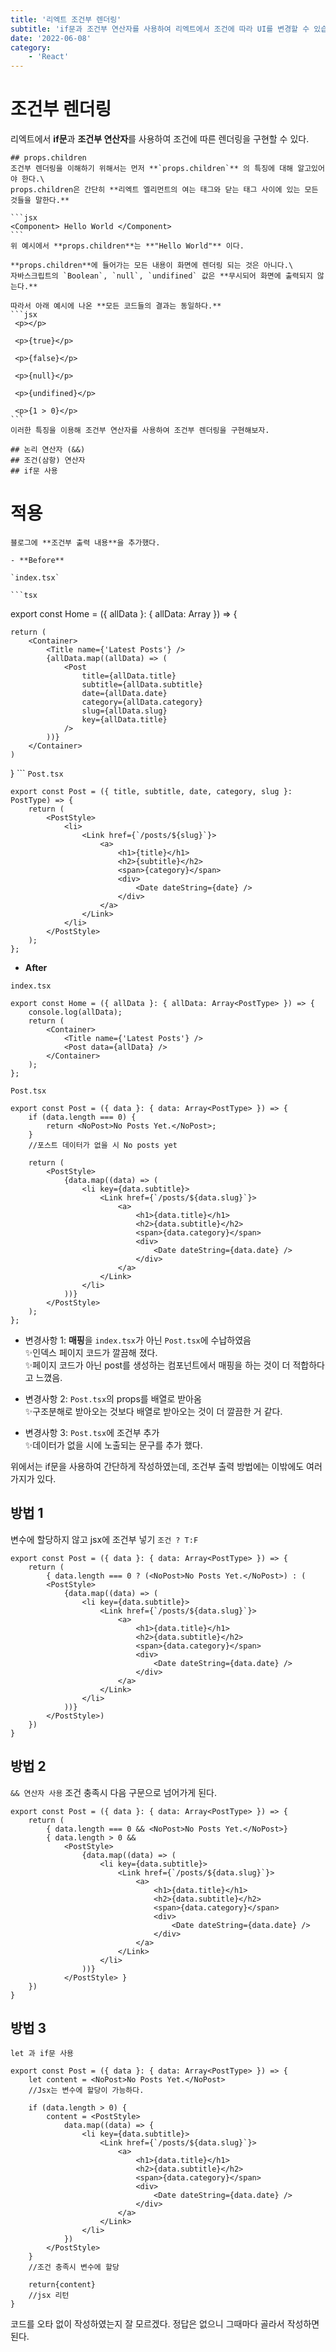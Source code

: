 ```yaml
---
title: '리엑트 조건부 렌더링'
subtitle: 'if문과 조건부 연산자를 사용하여 리엑트에서 조건에 따라 UI를 변경할 수 있습니다.'
date: '2022-06-08'
category:
    - 'React'
---
```


# 조건부 렌더링

리엑트에서 **if문**과 **조건부 연산자**를 사용하여 조건에 따른 렌더링을 구현할 수 있다.

    ## props.children
    조건부 렌더링을 이해하기 위해서는 먼저 **`props.children`** 의 특징에 대해 알고있어야 한다.\
    props.children은 간단히 **리엑트 엘리먼트의 여는 태그와 닫는 태그 사이에 있는 모든 것들을 말한다.**

    ```jsx
    <Component> Hello World </Component>
    ```
    위 예시에서 **props.children**는 **"Hello World"** 이다.

    **props.children**에 들어가는 모든 내용이 화면에 렌더링 되는 것은 아니다.\
    자바스크립트의 `Boolean`, `null`, `undifined` 값은 **무시되어 화면에 출력되지 않는다.**

    따라서 아래 예시에 나온 **모든 코드들의 결과는 동일하다.**
    ```jsx
     <p></p>

     <p>{true}</p>

     <p>{false}</p>

     <p>{null}</p>

     <p>{undifined}</p>

     <p>{1 > 0}</p>
    ```
    이러한 특징을 이용해 조건부 연산자를 사용하여 조건부 렌더링을 구현해보자.

    ## 논리 연산자 (&&)
    ## 조건(삼항) 연산자
    ## if문 사용

# 적용

    블로그에 **조건부 출력 내용**을 추가했다.

    - **Before**

    `index.tsx`

    ```tsx

export const Home = ({ allData }: { allData: Array<PostType> }) => {
    
    return (
        <Container>
            <Title name={'Latest Posts'} />
            {allData.map((allData) => (
                <Post
                    title={allData.title}
                    subtitle={allData.subtitle}
                    date={allData.date}
                    category={allData.category}
                    slug={allData.slug}
                    key={allData.title}
                />
            ))}
        </Container>
    )
}
    ```
`Post.tsx`

```tsx
export const Post = ({ title, subtitle, date, category, slug }: PostType) => {
    return (
        <PostStyle>
            <li>
                <Link href={`/posts/${slug}`}>
                    <a>
                        <h1>{title}</h1>
                        <h2>{subtitle}</h2>
                        <span>{category}</span>
                        <div>
                            <Date dateString={date} />
                        </div>
                    </a>
                </Link>
            </li>
        </PostStyle>
    );
};
```

-   **After**

`index.tsx`

```tsx
export const Home = ({ allData }: { allData: Array<PostType> }) => {
    console.log(allData);
    return (
        <Container>
            <Title name={'Latest Posts'} />
            <Post data={allData} />
        </Container>
    );
};
```

`Post.tsx`

```tsx
export const Post = ({ data }: { data: Array<PostType> }) => {
    if (data.length === 0) {
        return <NoPost>No Posts Yet.</NoPost>;
    }
    //포스트 데이터가 없을 시 No posts yet

    return (
        <PostStyle>
            {data.map((data) => (
                <li key={data.subtitle}>
                    <Link href={`/posts/${data.slug}`}>
                        <a>
                            <h1>{data.title}</h1>
                            <h2>{data.subtitle}</h2>
                            <span>{data.category}</span>
                            <div>
                                <Date dateString={data.date} />
                            </div>
                        </a>
                    </Link>
                </li>
            ))}
        </PostStyle>
    );
};
```

-   변경사항 1: **매핑**을 `index.tsx`가 아닌 `Post.tsx`에 수납하였음  
    ✨인덱스 페이지 코드가 깔끔해 졌다.  
    ✨페이지 코드가 아닌 post를 생성하는 컴포넌트에서 매핑을 하는 것이 더 적합하다고 느꼈음.

-   변경사항 2: `Post.tsx`의 props를 배열로 받아옴  
    ✨구조분해로 받아오는 것보다 배열로 받아오는 것이 더 깔끔한 거 같다.
-   변경사항 3: `Post.tsx`에 조건부 추가  
    ✨데이터가 없을 시에 노출되는 문구를 추가 했다.

위에서는 if문을 사용하여 간단하게 작성하였는데, 조건부 출력 방법에는 이밖에도 여러가지가 있다.

## 방법 1

변수에 할당하지 않고 jsx에 조건부 넣기 `조건 ? T:F`

```tsx
export const Post = ({ data }: { data: Array<PostType> }) => {
    return (
        { data.length === 0 ? (<NoPost>No Posts Yet.</NoPost>) : (
        <PostStyle>
            {data.map((data) => (
                <li key={data.subtitle}>
                    <Link href={`/posts/${data.slug}`}>
                        <a>
                            <h1>{data.title}</h1>
                            <h2>{data.subtitle}</h2>
                            <span>{data.category}</span>
                            <div>
                                <Date dateString={data.date} />
                            </div>
                        </a>
                    </Link>
                </li>
            ))}
        </PostStyle>)
    })
}
```

## 방법 2

`&& 연산자 사용`
조건 충족시 다음 구문으로 넘어가게 된다.

```tsx
export const Post = ({ data }: { data: Array<PostType> }) => {
    return (
        { data.length === 0 && <NoPost>No Posts Yet.</NoPost>}
        { data.length > 0 &&
            <PostStyle>
                {data.map((data) => (
                    <li key={data.subtitle}>
                        <Link href={`/posts/${data.slug}`}>
                            <a>
                                <h1>{data.title}</h1>
                                <h2>{data.subtitle}</h2>
                                <span>{data.category}</span>
                                <div>
                                    <Date dateString={data.date} />
                                </div>
                            </a>
                        </Link>
                    </li>
                ))}
            </PostStyle> }
    })
}
```

## 방법 3

`let 과 if문 사용`

```tsx
export const Post = ({ data }: { data: Array<PostType> }) => {
    let content = <NoPost>No Posts Yet.</NoPost>
    //Jsx는 변수에 할당이 가능하다.

    if (data.length > 0) {
        content = <PostStyle>
            data.map((data) => {
                <li key={data.subtitle}>
                    <Link href={`/posts/${data.slug}`}>
                        <a>
                            <h1>{data.title}</h1>
                            <h2>{data.subtitle}</h2>
                            <span>{data.category}</span>
                            <div>
                                <Date dateString={data.date} />
                            </div>
                        </a>
                    </Link>
                </li>
            })
        </PostStyle>
    }
    //조건 충족시 변수에 할당

    return{content}
    //jsx 리턴
}
```

코드를 오타 없이 작성하였는지 잘 모르겠다. 정답은 없으니 그때마다 골라서 작성하면 된다.
